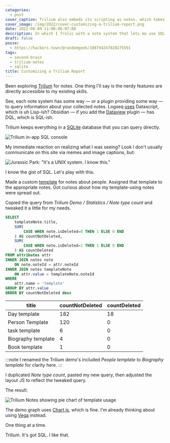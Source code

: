```yaml
---
categories:
  - post
cover_caption: Trilium also embeds its scripting as notes, which takes some getting used to.
cover_image: /img/2022/cover-customizing-a-trilium-report.png
date: 2022-08-09 11:00:00-07:00
description: In which I frolic with a note system that lets me use SQL
draft: false
posse:
  - https://hackers.town/@randomgeek/108794247029275591
tags:
  - second-brain
  - trilium-notes
  - sqlite
title: Customizing a Trilium Report
---
```


Been exploring [Trilium][trilium] for notes. One thing I'll say is the nerdy features are directly accessible
to my existing skills.

[trilium]: https://github.com/zadam/trilium

See, each note system has some way — or a plugin providing some way — to query
information about your collected notes. Logseq [uses][lq-queries] Datascript, which is uh Lisp-ish?
Obsidian — if you add the [Dataview][dataview] plugin — has DQL, which is SQL-ish.

[lq-queries]: https://docs.logseq.com/#/page/advanced%20queries
[dataview]: https://blacksmithgu.github.io/obsidian-dataview/

Trilium keeps everything in a [SQLite][sqlite] database that you can
query directly.

![Trilium in-app SQL console](@img/2022/trilium-sql-console.png)

My immediate reaction on realizing what I was seeing? Look I don't usually
communicate on this site via memes and image captions, but:

![Jurassic Park: "It's a UNIX system. I know this."](@img/2022/its-a-unix-system-I-know-this.jpg)

[sqlite]: https://sqlite.org

I know the gist of SQL. Let's play with this.

Made a custom [template][trilium-template] for notes about people. Assigned
that template to the appropriate notes. Got curious about how my template-using
notes were spread out.

[trilium-template]: https://github.com/zadam/trilium/wiki/Template

Copied the query from *Trilium Demo / Statistics / Note type count* and tweaked
it a little for my needs.

```sql
SELECT
    templateNote.title,
    SUM(
        CASE WHEN note.isDeleted=0 THEN 1 ELSE 0 END
    ) AS countNotDeleted,
    SUM(
        CASE WHEN note.isDeleted=1 THEN 1 ELSE 0 END
    ) AS countDeleted
FROM attributes attr
INNER JOIN notes note
    ON note.noteId = attr.noteId
INNER JOIN notes templateNote
    ON attr.value = templateNote.noteId
WHERE
    attr.name = 'template'
GROUP BY attr.value
ORDER BY countNotDeleted desc
```

| title | countNotDeleted | countDeleted |
| --- | --- | --- |
| Day template | 182 | 18 |
| Person Template | 120 | 0 |
| task template | 6 | 0 |
| Biography template | 4 | 0 |
| Book template | 1 | 0 |

:::note
I renamed the Trilium demo's included *People template* to *Biography template*
for clarity here.
:::

I duplicated *Note type count*, pasted my new query, then adjusted the layout
JS to reflect the tweaked query.

The result:

![Trilium Notes showing pie chart of template usage](@img/2022/trilium-template-usage-report.png)

The demo graph uses [Chart.js][chartjs], which is fine. I'm already thinking
about using [Vega][vega] instead.

One thing at a time.

Trilium. It's got SQL. I like that.

[chartjs]: https://www.chartjs.org
[vega]: https://vega.github.io
